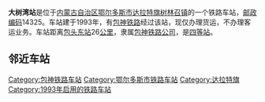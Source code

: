 {{unreferenced|time=2015-07-09T08:55:15+00:00}}
{{noteTA
|1=zh-cn:始发车次; zh-hk:列車班次;
|2=zh-cn:车次; zh-hk:班次;
}}
{{Infobox China railway station
|车站名称 = 大树湾站
|车站名称拼音 = Dashuwan
|英文名称 = 
|车站代码 = 40547
|车站地址 = [[内蒙古自治区|内蒙古自治区]][[鄂尔多斯市|鄂尔多斯市]][[达拉特旗|达拉特旗]]
|归属 = [[包神铁路公司|包神铁路公司]]
|车站等级 = [[四等站_(中铁)|四等站]]
|线路 = [[包神铁路|包神铁路]]
}}
'''大树湾站'''是位于[[内蒙古自治区|内蒙古自治区]][[鄂尔多斯市|鄂尔多斯市]][[达拉特旗|达拉特旗]][[树林召镇|树林召镇]]的一个铁路车站，[[邮政编码|邮政编码]]14325。车站建于1993年，有[[包神铁路|包神铁路]]经过该站，现仅办理货运，不办理客运业务。车站距离[[包头东站|包头东站]]26[[公里|公里]]，隶属[[包神铁路公司|包神铁路公司]]，是[[四等站_(中铁)|四等站]]。

== 邻近车站 ==
{{start rail box|[[神华集团|神华集团]]}}
{{s-inop|[[万水泉南站|万水泉南站]]|{{站|包头}}方向}}
{{s-line|[[包神铁路|包神铁路]]<br />← km 大树湾站 km →}}
{{s-inop|[[达拉特旗站|达拉特旗站]]|[[神木站_(陕西省)|神木]]方向}}
{{end box}}
{{包神铁路}}
{{铁路车站小作品}}
{{内蒙古小作品}}

[[Category:包神铁路车站|Category:包神铁路车站]]
[[Category:鄂尔多斯市铁路车站|Category:鄂尔多斯市铁路车站]]
[[Category:达拉特旗|Category:达拉特旗]]
[[Category:1993年启用的铁路车站|Category:1993年启用的铁路车站]]